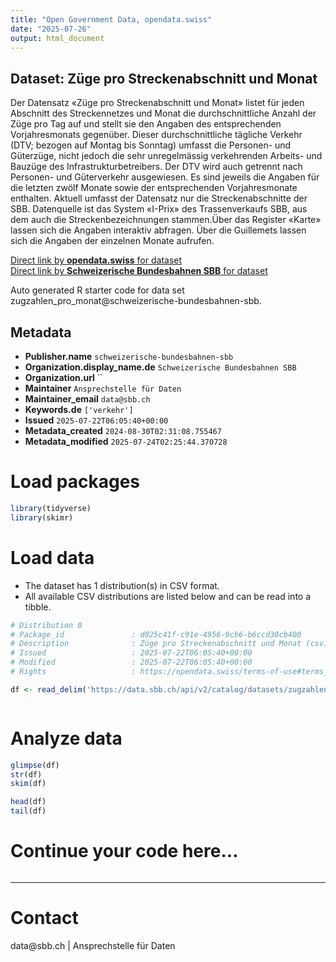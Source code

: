 ```yaml
---
title: "Open Government Data, opendata.swiss"
date: "2025-07-26"
output: html_document
---
```


## Dataset: Züge pro Streckenabschnitt und Monat

Der Datensatz «Züge pro Streckenabschnitt und Monat» listet für jeden Abschnitt des Streckennetzes und Monat die durchschnittliche Anzahl der Züge pro Tag auf und stellt sie den Angaben des entsprechenden Vorjahresmonats gegenüber. Dieser durchschnittliche tägliche Verkehr (DTV; bezogen auf Montag bis Sonntag) umfasst die Personen- und Güterzüge, nicht jedoch die sehr unregelmässig verkehrenden Arbeits- und Bauzüge des Infrastrukturbetreibers. Der DTV wird auch getrennt nach Personen- und Güterverkehr ausgewiesen. Es sind jeweils die Angaben für die letzten zwölf Monate sowie der entsprechenden Vorjahresmonate enthalten. Aktuell umfasst der Datensatz nur die Streckenabschnitte der SBB. Datenquelle ist das System «I-Prix» des Trassenverkaufs SBB, aus dem auch die Streckenbezeichnungen stammen.Über das Register «Karte» lassen sich die Angaben interaktiv abfragen. Über die Guillemets lassen sich die Angaben der einzelnen Monate aufrufen.

[Direct link by **opendata.swiss** for dataset](https://opendata.swiss/de/dataset/zuge-pro-streckenabschnitt-und-monat)<br>
[Direct link by **Schweizerische Bundesbahnen SBB** for dataset](https://data.sbb.ch/explore/dataset/zugzahlen_pro_monat/)

Auto generated R starter code for data set zugzahlen_pro_monat@schweizerische-bundesbahnen-sbb.

## Metadata

- **Publisher.name** `schweizerische-bundesbahnen-sbb`
- **Organization.display_name.de** `Schweizerische Bundesbahnen SBB`
- **Organization.url** ``
- **Maintainer** `Ansprechstelle für Daten`
- **Maintainer_email** `data@sbb.ch`
- **Keywords.de** `['verkehr']`
- **Issued** `2025-07-22T06:05:40+00:00`
- **Metadata_created** `2024-08-30T02:31:08.755467`
- **Metadata_modified** `2025-07-24T02:25:44.370728`


# Load packages

```r

library(tidyverse)
library(skimr)

```

# Load data

-   The dataset has 1 distribution(s) in CSV format.
-   All available CSV distributions are listed below and can be read into a tibble.

```r

# Distribution 0
# Package_id               : d025c41f-c91e-4956-9cb6-b6ccd30cb400
# Description              : Züge pro Streckenabschnitt und Monat (csv)
# Issued                   : 2025-07-22T06:05:40+00:00
# Modified                 : 2025-07-22T06:05:40+00:00
# Rights                   : https://opendata.swiss/terms-of-use#terms_by

df <- read_delim('https://data.sbb.ch/api/v2/catalog/datasets/zugzahlen_pro_monat/exports/csv?use_labels=true')



```

# Analyze data

```r

glimpse(df)
str(df)
skim(df)

head(df)
tail(df)

```

# Continue your code here...

```r

```

------------------------------------------------------------------------

# Contact

data@sbb.ch | Ansprechstelle für Daten
